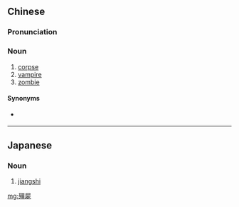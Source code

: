 {{also|僵尸|僵屍}}
==Chinese==
{{zh-forms|s=僵尸|t2=僵屍}}

===Pronunciation===
{{zh-pron
|m=jiāngshī
|c=goeng1 si1
|mn=kiong-si
|cat=n
}}

===Noun===
{{zh-noun}}

# [[corpse]]
# [[vampire]]
# [[zombie]]

====Synonyms====
* {{sense|vampire}} {{zh-l|吸血鬼}}

----

==Japanese==
{{ja-kanjitab|殭|屍}}

===Noun===
{{ja-noun|キョンシー}}

# {{ja-def|キョンシー}} [[jiangshi]]

[[mg:殭屍]]